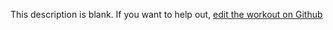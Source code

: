 
  This description is blank. If you want to help out, [edit the workout on Github](https://www.github.com/LiftArcade/exercises/blob/main/exercises/dumbbell-hammer-curls-description.mdx)